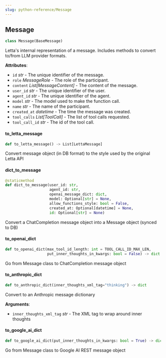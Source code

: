 ```yaml
---
slug: python-reference/Message
---
```


<a id="letta.schemas.message.Message"></a>

## Message

```python
class Message(BaseMessage)
```

Letta's internal representation of a message. Includes methods to convert to/from LLM provider formats.

**Attributes**:

- `id` _str_ - The unique identifier of the message.
- `role` _MessageRole_ - The role of the participant.
- `content` _List[MessageContent]_ - The content of the message.
- `user_id` _str_ - The unique identifier of the user.
- `agent_id` _str_ - The unique identifier of the agent.
- `model` _str_ - The model used to make the function call.
- `name` _str_ - The name of the participant.
- `created_at` _datetime_ - The time the message was created.
- `tool_calls` _List[ToolCall]_ - The list of tool calls requested.
- `tool_call_id` _str_ - The id of the tool call.

<a id="letta.schemas.message.Message.to_letta_message"></a>

#### to\_letta\_message

```python
def to_letta_message() -> List[LettaMessage]
```

Convert message object (in DB format) to the style used by the original Letta API

<a id="letta.schemas.message.Message.dict_to_message"></a>

#### dict\_to\_message

```python
@staticmethod
def dict_to_message(user_id: str,
                    agent_id: str,
                    openai_message_dict: dict,
                    model: Optional[str] = None,
                    allow_functions_style: bool = False,
                    created_at: Optional[datetime] = None,
                    id: Optional[str] = None)
```

Convert a ChatCompletion message object into a Message object (synced to DB)

<a id="letta.schemas.message.Message.to_openai_dict"></a>

#### to\_openai\_dict

```python
def to_openai_dict(max_tool_id_length: int = TOOL_CALL_ID_MAX_LEN,
                   put_inner_thoughts_in_kwargs: bool = False) -> dict
```

Go from Message class to ChatCompletion message object

<a id="letta.schemas.message.Message.to_anthropic_dict"></a>

#### to\_anthropic\_dict

```python
def to_anthropic_dict(inner_thoughts_xml_tag="thinking") -> dict
```

Convert to an Anthropic message dictionary

**Arguments**:

- `inner_thoughts_xml_tag` _str_ - The XML tag to wrap around inner thoughts

<a id="letta.schemas.message.Message.to_google_ai_dict"></a>

#### to\_google\_ai\_dict

```python
def to_google_ai_dict(put_inner_thoughts_in_kwargs: bool = True) -> dict
```

Go from Message class to Google AI REST message object
